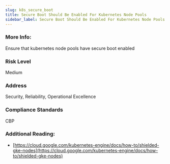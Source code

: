 ```yaml
---
slug: k8s_secure_boot
title: Secure Boot Should Be Enabled For Kubernetes Node Pools
sidebar_label: Secure Boot Should Be Enabled For Kubernetes Node Pools
---
```


### More Info:

Ensure that kubernetes node pools have secure boot enabled

### Risk Level

Medium

### Address

Security, Reliability, Operational Excellence

### Compliance Standards

CBP

### Additional Reading:

- [https://cloud.google.com/kubernetes-engine/docs/how-to/shielded-gke-nodes](https://cloud.google.com/kubernetes-engine/docs/how-to/shielded-gke-nodes) 

